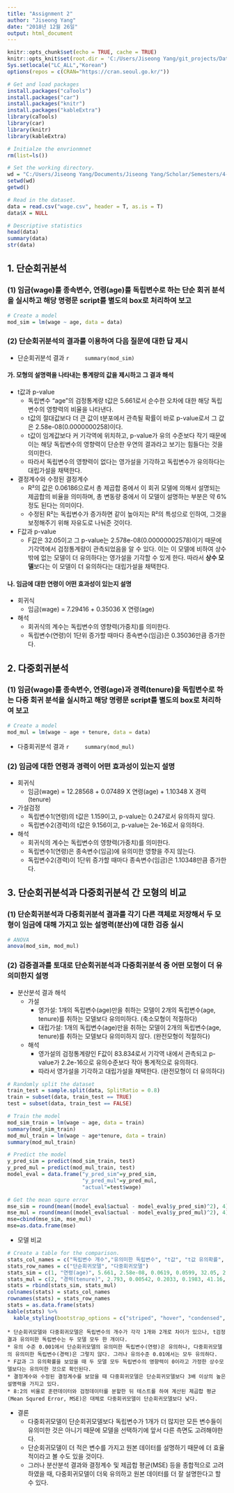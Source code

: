 ```yaml
---
title: "Assignment 2"
author: "Jiseong Yang"
date: "2018년 12월 26일"
output: html_document
---
```


```r
knitr::opts_chunk$set(echo = TRUE, cache = TRUE)
knitr::opts_knit$set(root.dir = 'C:/Users/Jiseong Yang/git_projects/Data-Science-and-R/Assignment2')
Sys.setlocale("LC_ALL","Korean")
options(repos = c(CRAN="https://cran.seoul.go.kr/"))
```

```r
# Get and load packages
install.packages("caTools")
install.packages("car")
install.packages("knitr")
install.packages("kableExtra")
library(caTools)
library(car)
library(knitr)
library(kableExtra)

```

```r
# Initialze the envrionmnet
rm(list=ls())

# Set the working directory.
wd = "C:/Users/Jiseong Yang/Documents/Jiseong Yang/Scholar/Semesters/4-2/Data Science and R/Assignment/Assignment2"
setwd(wd)
getwd()
```

```r
# Read in the dataset.
data = read.csv("wage.csv", header = T, as.is = T)
data$X = NULL

# Descriptive statistics
head(data)
summary(data)
str(data)
```

## 1. 단순회귀분석
### (1) 임금(wage)를 종속변수, 연령(age)를 독립변수로 하는 단순 회귀 분석을 실시하고 해당 명령문 script를 별도의 box로 처리하여 보고
```r
# Create a model
mod_sim = lm(wage ~ age, data = data)
```

### (2) 단순회귀분석의 결과를 이용하여 다음 질문에 대한 답 제시
* 단순회귀분석 결과
    ```r
    summary(mod_sim)
    ```

#### 가. 모형의 설명력을 나타내는 통계량의 값을 제시하고 그 결과 해석
* t값과 p-value
    * 독립변수 "age"의 검정통계량 t값은 5.661로서 순수한 오차에 대한 해당 독립변수의 영향력의 비율을 나타낸다. 
    * t값의 절대값보다 더 큰 값이 t분포에서 관측될 확률이 바로 p-value로서 그 값은 2.58e-08(0.0000000258)이다.
    * t값이 임계값보다 커 기각역에 위치하고, p-value가 유의 수준보다 작기 때문에 이는 해당 독립변수의 영향력이 단순한 우연의 결과라고 보기는 힘들다는 것을 의미한다. 
    * 따라서 독립변수의 영향력이 없다는 영가설을 기각하고 독립변수가 유의하다는 대립가설을 채택한다. 
* 결정계수와 수정된 결정계수
    * R²의 값은 0.06186으로서 총 제곱합 중에서 이 회귀 모델에 의해서 설명되는 제곱합의 비율을 의미하며, 총 변동량 중에서 이 모델이 설명하는 부분은 약 6%정도 된다는 의미이다. 
    * 수정된 R²는 독립변수가 증가하면 같이 높아지는 R²의 특성으로 인하여, 그것을 보정해주기 위해 자유도로 나눠준 것이다. 
* F값과 p-value
    * F값은 32.05이고 그 p-value는 2.578e-08(0.00000002578)이기 때문에 기각역에서 검정통계량이 관측되었음을 알 수 있다. 이는 이 모델에 비하여 상수 밖에 없는 모델이 더 유의하다는 영가설을 기각할 수 있게 한다. 따라서 <b>상수 모델</b>보다는 이 모델이 더 유의하다는 대립가설을 채택한다. 

#### 나. 임금에 대한 연령이 어떤 효과성이 있는지 설명
* 회귀식
    * 임금(wage) = 7.29416 + 0.35036 X 연령(age)
* 해석
    * 회귀식의 계수는 독립변수의 영향력(가중치)를 의미한다. 
    * 독립변수(연령)이 1단위 증가할 때마다 종속변수(임금)은 0.35036만큼 증가한다. 

## 2. 다중회귀분석
### (1) 임금(wage)를 종속변수, 연령(age)과 경력(tenure)을 독립변수로 하는 다중 회귀 분석을 실시하고 해당 명령문 script를 별도의 box로 처리하여 보고
```r
# Create a model
mod_mul = lm(wage ~ age + tenure, data = data)
```
* 다중회귀분석 결과
    ```r
    summary(mod_mul)
    ```
    
### (2) 임금에 대한 연령과 경력이 어떤 효과성이 있는지 설명
* 회귀식
    * 임금(wage) = 12.28568 + 0.07489 X 연령(age) + 1.10348 X 경력(tenure)
* 가설검정
    * 독립변수1(연령)의 t값은 1.159이고, p-value는 0.247로서 유의하지 않다.
    * 독립변수2(경력)의 t값은 9.156이고, p-value는 2e-16로서 유의하다.
* 해석
    * 회귀식의 계수는 독립변수의 영향력(가중치)를 의미한다. 
    * 독립변수1(연령)은 종속변수(임금)에 유의미한 영향을 주지 않는다.
    * 독립변수2(경력)이 1단위 증가할 때마다 종속변수(임금)은 1.10348만큼 증가한다. 

## 3. 단순회귀분석과 다중회귀분석 간 모형의 비교
### (1) 단순회귀분석과 다중회귀분석 결과를 각기 다른 객체로 저장해서 두 모형이 임금에 대해 가지고 있는 설명력(분산)에 대한 검증 실시
```r
# ANOVA
anova(mod_sim, mod_mul)
```
### (2) 검증결과를 토대로 단순회귀분석과 다중회귀분석 중 어떤 모형이 더 유의미한지 설명
* 분산분석 결과 해석
    * 가설
        * 영가설: 1개의 독립변수(age)만을 취하는 모델이 2개의 독립변수(age, tenure)를 취하는 모델보다 유의미하다. (축소모형이 적절하다)
        * 대립가설: 1개의 독립변수(age)만을 취하는 모델이 2개의 독립변수(age, tenure)를 취하는 모델보다 유의미하지 않다. (완전모형이 적절하다)
    * 해석
        * 영가설의 검정통계량인 F값이 83.834로서 기각역 내에서 관측되고 p-value가 2.2e-16으로 유의수준보다 작아 통계적으로 유의하다.
        * 따라서 영가설을 기각하고 대립가설을 채택한다. (완전모형이 더 유의하다)
  
```r
# Randomly split the dataset
train_test = sample.split(data, SplitRatio = 0.8)
train = subset(data, train_test == TRUE)
test = subset(data, train_test == FALSE) 

# Train the model
mod_sim_train = lm(wage ~ age, data = train)
summary(mod_sim_train)
mod_mul_train = lm(wage ~ age*tenure, data = train)
summary(mod_mul_train)

# Predict the model
y_pred_sim = predict(mod_sim_train, test)
y_pred_mul = predict(mod_mul_train, test)
model_eval = data.frame("y_pred_sim"=y_pred_sim,
                        "y_pred_mul"=y_pred_mul, 
                        "actual"=test$wage)

# Get the mean squre error
mse_sim = round(mean((model_eval$actual - model_eval$y_pred_sim)^2), 4)
mse_mul = round(mean((model_eval$actual - model_eval$y_pred_mul)^2), 4)
mse=cbind(mse_sim, mse_mul)
mse=as.data.frame(mse)
```


* 모델 비교
```r
# Create a table for the comparison.
stats_col_names = c("독립변수 개수","유의미한 독립변수", "t값", "t값 유의확률", "결정계수", "수정된 결정계수", "F값", "F값 유의확률", "MSE")
stats_row_names = c("단순회귀모델", "다중회귀모델")
stats_sim = c(1, "연령(age)", 5.661, 2.58e-08, 0.0619, 0.0599, 32.05, 2.578e-08, mse$mse_sim) 
stats_mul = c(2, "경력(tenure)", 2.793, 0.00542, 0.2033, 0.1983, 41.16, 2.2e-16, mse$mse_mul)
stats = rbind(stats_sim, stats_mul)
colnames(stats) = stats_col_names
rownames(stats) = stats_row_names
stats = as.data.frame(stats)
kable(stats) %>%
  kable_styling(bootstrap_options = c("striped", "hover", "condensed", "responsive"), full_width = T, font_size = 11)
```
    * 단순회귀모델와 다중회귀모델은 독립변수의 개수가 각각 1개와 2개로 차이가 있으나, t검정 결과 유의미한 독립변수는 두 모델 모두 한 개이다. 
    * 유의 수준 0.001에서 단순회귀모델의 유의미한 독립변수(연령)은 유의하나, 다중회귀모델의 유의미한 독립변수(경력)은 그렇지 않다. 그러나 유의수준 0.01에서는 모두 유의하다. 
    * F값과 그 유의확률을 보았을 때 두 모델 모두 독립변수의 영향력이 0이라고 가정한 상수모델보다는 유의미한 것으로 확인된다.
    * 결정계수와 수정된 결정계수를 보았을 때 다중회귀모델은 단순회귀모델보다 3배 이상의 높은 설명력을 가지고 있다. 
    * 8:2의 비율로 훈련데이터와 검정데이터를 분할한 뒤 테스트를 하여 계산된 제곱합 평균(Mean Squred Error, MSE)은 대체로 다중회귀모델이 단순회귀모델보다 낮다. 
* 결론
    * 다중회귀모델이 단순회귀모델보다 독립변수가 1개가 더 많지만 모든 변수들이 유의미한 것은 아니기 때문에 모델을 선택하기에 앞서 다른 측면도 고려해야한다. 
    * 단순회귀모델이 더 적은 변수를 가지고 원본 데이터를 설명하기 때문에 더 효율적이라고 볼 수도 있을 것이다. 
    * 그러나 분산분석 결과와 결정계수 및 제곱합 평균(MSE) 등을 종합적으로 고려하였을 때, 다중회귀모델이 더욱 유의하고 원본 데이터를 더 잘 설명한다고 할 수 있다. 


